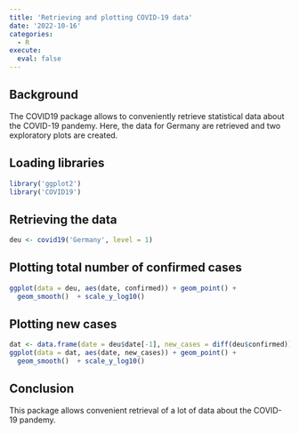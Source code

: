 ```yaml
---
title: 'Retrieving and plotting COVID-19 data'
date: '2022-10-16'
categories:
  - R
execute: 
  eval: false
---
```


## Background

The COVID19 package allows to conveniently retrieve statistical data about the COVID-19 pandemy. Here, the data for Germany are retrieved and two exploratory plots are created.

## Loading libraries

```r
library('ggplot2')
library('COVID19')
```

## Retrieving the data

```r
deu <- covid19('Germany', level = 1) 
```

## Plotting total number of confirmed cases

```r
ggplot(data = deu, aes(date, confirmed)) + geom_point() + 
  geom_smooth()  + scale_y_log10()
```

## Plotting new cases

```r
dat <- data.frame(date = deu$date[-1], new_cases = diff(deu$confirmed))
ggplot(data = dat, aes(date, new_cases)) + geom_point() + 
  geom_smooth()  + scale_y_log10()
```

## Conclusion

This package allows convenient retrieval of a lot of data about the COVID-19 pandemy.
